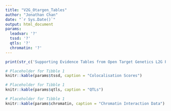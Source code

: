 ```yaml
---
title: "V2G_Otargen_Tables"
author: "Jonathan Chan"
date: "`r Sys.Date()`"
output: html_document
params:
  leadvar: '?'
  tssd: '?'
  qtls: '?'
  chromatin: '?'
---
```


```r
print(str_c('Supporting Evidence Tables from Open Target Genetics L2G Pipeline for ', params$leadvar)) #Note first number refers to the genomic region

# Placeholder for Tibble 1
knitr::kable(params$tssd, caption = "Colocalisation Scores")

# Placeholder for Tibble 1
knitr::kable(params$qtls, caption = "QTLs")

# Placeholder for Tibble 1
knitr::kable(params$chromatin, caption = "Chromatin Interaction Data")
```

